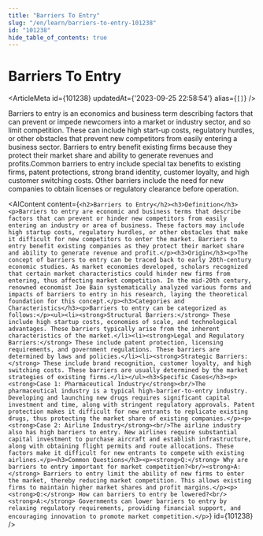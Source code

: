 ```yaml
---
title: "Barriers To Entry"
slug: "/en/learn/barriers-to-entry-101238"
id: "101238"
hide_table_of_contents: true
---
```



# Barriers To Entry

<ArticleMeta id={101238} updatedAt={'2023-09-25 22:58:54'} alias={`[]`} />
<div className='border-solid border-b border-t-0 my-4 border-[var(--ifm-color-gray-300)]' />

Barriers to entry is an economics and business term describing factors that can prevent or impede newcomers into a market or industry sector, and so limit competition. These can include high start-up costs, regulatory hurdles, or other obstacles that prevent new competitors from easily entering a business sector. Barriers to entry benefit existing firms because they protect their market share and ability to generate revenues and profits.Common barriers to entry include special tax benefits to existing firms, patent protections, strong brand identity, customer loyalty, and high customer switching costs. Other barriers include the need for new companies to obtain licenses or regulatory clearance before operation.

<AIContent content={`<h2>Barriers to Entry</h2><h3>Definition</h3><p>Barriers to entry are economic and business terms that describe factors that can prevent or hinder new competitors from easily entering an industry or area of business. These factors may include high startup costs, regulatory hurdles, or other obstacles that make it difficult for new competitors to enter the market. Barriers to entry benefit existing companies as they protect their market share and ability to generate revenue and profit.</p><h3>Origin</h3><p>The concept of barriers to entry can be traced back to early 20th-century economic studies. As market economies developed, scholars recognized that certain market characteristics could hinder new firms from entering, thus affecting market competition. In the mid-20th century, renowned economist Joe Bain systematically analyzed various forms and impacts of barriers to entry in his research, laying the theoretical foundation for this concept.</p><h3>Categories and Characteristics</h3><p>Barriers to entry can be categorized as follows:</p><ul><li><strong>Structural Barriers:</strong> These include high startup costs, economies of scale, and technological advantages. These barriers typically arise from the inherent characteristics of the market.</li><li><strong>Legal and Regulatory Barriers:</strong> These include patent protection, licensing requirements, and government regulations. These barriers are determined by laws and policies.</li><li><strong>Strategic Barriers:</strong> These include brand recognition, customer loyalty, and high switching costs. These barriers are usually determined by the market strategies of existing firms.</li></ul><h3>Specific Cases</h3><p><strong>Case 1: Pharmaceutical Industry</strong><br/>The pharmaceutical industry is a typical high-barrier-to-entry industry. Developing and launching new drugs requires significant capital investment and time, along with stringent regulatory approvals. Patent protection makes it difficult for new entrants to replicate existing drugs, thus protecting the market share of existing companies.</p><p><strong>Case 2: Airline Industry</strong><br/>The airline industry also has high barriers to entry. New airlines require substantial capital investment to purchase aircraft and establish infrastructure, along with obtaining flight permits and route allocations. These factors make it difficult for new entrants to compete with existing airlines.</p><h3>Common Questions</h3><p><strong>Q:</strong> Why are barriers to entry important for market competition?<br/><strong>A:</strong> Barriers to entry limit the ability of new firms to enter the market, thereby reducing market competition. This allows existing firms to maintain higher market shares and profit margins.</p><p><strong>Q:</strong> How can barriers to entry be lowered?<br/><strong>A:</strong> Governments can lower barriers to entry by relaxing regulatory requirements, providing financial support, and encouraging innovation to promote market competition.</p>`} id={101238} />
